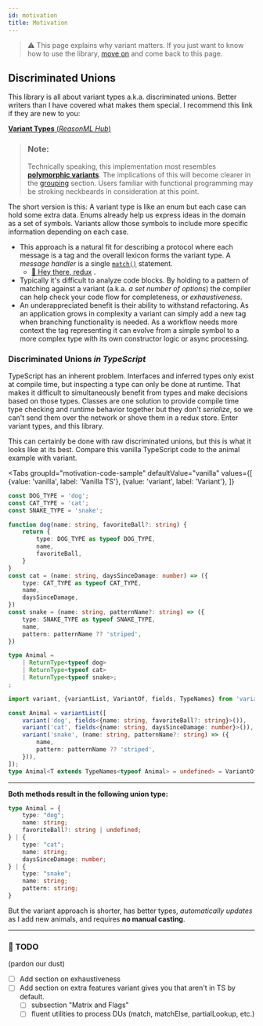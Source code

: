 ```yaml
---
id: motivation
title: Motivation
---
```


> ⚠ This page explains why variant matters. If you just want to know how to use the library, [move on](use/variant) and come back to this page.

## Discriminated Unions

This library is all about variant types a.k.a. discriminated unions. Better writers than I have covered what makes them special. I recommend this link if they are new to you:

[**Variant Types** (*ReasonML Hub*)](http://reasonmlhub.com/exploring-reasonml/ch_variants.html)
> ### Note:  
> Technically speaking, this implementation most resembles [**polymorphic variants**](http://reasonmlhub.com/exploring-reasonml/ch_polymorphic-variants.html). The implications of this will become clearer in the [grouping](use/grouping) section. Users familiar with functional programming may be stroking neckbeards in consideration at this point.

The short version is this: A variant type is like an enum but each case can hold some extra data. Enums already help us express ideas in the domain as a set of symbols. Variants allow those symbols to include more specific information depending on each case. 

 - This approach is a natural fit for describing a protocol where each message is a tag and the overall lexicon forms the variant type. A *message handler* is a single [`match()`](api.md#match) statement. 
    - [👋 Hey there, redux](use/redux) .
 - Typically it's difficult to analyze code blocks. By holding to a pattern of matching against a variant (a.k.a. *a set number of options*) the compiler can help check your code flow for completeness, or *exhaustiveness*.
 - An underappreciated benefit is their ability to withstand refactoring. As an application grows in complexity a variant can simply add a new tag when branching functionality is needed. As a workflow needs more context the tag representing it can evolve from a simple symbol to a more complex type with its own constructor logic or async processing.


### Discriminated Unions *in TypeScript*
TypeScript has an inherent problem. Interfaces and inferred types only exist at compile time, but inspecting a type can only be done at runtime. That makes it difficult to simultaneously benefit from types and make decisions based on those types. Classes are one solution to provide compile time type checking and runtime behavior together but they don't *serialize*, so we can't send them over the network or shove them in a redux store. Enter variant types, and this library.

This can certainly be done with raw discriminated unions, but this is what it looks like at its best. Compare this vanilla TypeScript code to the animal example with variant.


<Tabs
    groupId="motivation-code-sample"
    defaultValue="vanilla"
    values={[
        {value: 'vanilla', label: 'Vanilla TS'},
        {value: 'variant', label: 'Variant'},
    ]}
>
<TabItem value="vanilla">

```typescript
const DOG_TYPE = 'dog';
const CAT_TYPE = 'cat';
const SNAKE_TYPE = 'snake';

function dog(name: string, favoriteBall?: string) {
    return {
        type: DOG_TYPE as typeof DOG_TYPE,
        name,
        favoriteBall,
    }
}
const cat = (name: string, daysSinceDamage: number) => ({
    type: CAT_TYPE as typeof CAT_TYPE,
    name,
    daysSinceDamage,
})
const snake = (name: string, patternName?: string) => ({
    type: SNAKE_TYPE as typeof SNAKE_TYPE,
    name,
    pattern: patternName ?? 'striped',
})

type Animal = 
    | ReturnType<typeof dog>
    | ReturnType<typeof cat>
    | ReturnType<typeof snake>;
;
```

</TabItem>
<TabItem value="variant">

```typescript
import variant, {variantList, VariantOf, fields, TypeNames} from 'variant';

const Animal = variantList([
    variant('dog', fields<{name: string, favoriteBall?: string}>()),
    variant('cat', fields<{name: string, daysSinceDamage: number}>()),
    variant('snake', (name: string, patternName?: string) => ({
        name,
        pattern: patternName ?? 'striped',
    })),
]);
type Animal<T extends TypeNames<typeof Animal> = undefined> = VariantOf<typeof Animal, T>;
```

</TabItem>
</Tabs>

****

**Both methods result in the following union type:**

```typescript
type Animal = {
    type: "dog";
    name: string;
    favoriteBall?: string | undefined;
} | {
    type: "cat";
    name: string;
    daysSinceDamage: number;
} | {
    type: "snake";
    name: string;
    pattern: string;
}
```

But the variant approach is shorter, has better types, *automatically updates* as I add new animals, and requires **no manual casting**.

****

### 🚧 TODO
(pardon our dust)

 - [ ] Add section on exhaustiveness
 - [ ] Add section on extra features variant gives you that aren't in TS by default.
    - [ ] subsection "Matrix and Flags"
    - [ ] fluent utilities to process DUs (match, matchElse, partialLookup, etc.)
